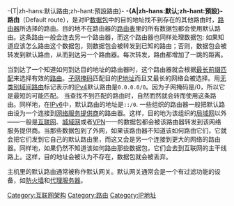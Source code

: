 {{Unreferenced|time=2019-02-04T00:43:50+00:00}}
-{T|zh-hans:默认路由;zh-hant:預設路由}-
'''-{A|zh-hans:默认;zh-hant:預設}-路由'''（Default route），是对IP[[数据包|数据包]]中的目的地址找不到存在的其他路由时，[[路由器|路由器]]所选择的路由。目的地不在路由器的[[路由表|路由表]]里的所有数据包都会使用默认路由。这条路由一般会连去另一个路由器，而这个路由器也同样处理数据包: 如果知道应该怎么路由这个数据包，则数据包会被转发到已知的路由；否则，数据包会被转发到默认路由，从而到达另一个路由器。每次转发，路由都增加了一跳的距离。

当到达了一个知道如何到达目的地址的路由器时，这个路由器就会根据[[最长前缀匹配|最长前缀匹配]]来选择有效的[[路由|路由]]。[[子网掩码|子网掩码]]匹配目的[[IP地址|IP地址]]而且又最长的网络会被选择。用[[无类别域间路由|无类别域间路由]]标记表示的[[IPv4|IPv4]]默认路由是<tt>0.0.0.0/0</tt>。因为子网掩码是/0，所以它是最短的可能匹配。 当查找不到匹配的路由时，自然而然就会转而使用这条路由。同样地，在[[IPv6|IPv6]]中，默认路由的地址是<tt>::/0</tt>. 
一些组织的路由器一般把默认路由设为一个连接到[[network_service_provider|网络服务提供商]]的路由器。这样，目的地为该组织的[[局域网|局域网]]以外——一般是[[互联网|互联网]]、[[城域网|城域网]]或者[[VPN|VPN]]——的数据包都会被该路由器转发到该网络服务提供商。当那些数据包到了外网，如果该路由器不知道该如何路由它们，它就会把它们发到它自己的默认路由里，而这又会是另一个连接到更大的网络的路由器。同样地，如果仍然不知道该如何路由那些数据包，它们会去到互联网的主干线路上。这样，目的地址会被认为不存在，数据包就会被丢弃。

主机里的默认路由通常被称作默认网关。默认网关通常会是一个有过滤功能的设备，如[[防火墙|防火墙]]和[[代理服务器|代理服务器]]。

[[Category:互联网架构|Category:互联网架构]]
[[Category:路由|Category:路由]]
[[Category:IP地址|Category:IP地址]]